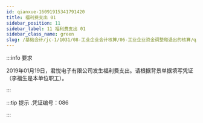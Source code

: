 ---
id: qianxue-16091915341791420
title: 福利费支出 01
sidebar_position: 11
sidebar_label: 11 福利费支出 01
sidebar_class_name: green
slug: /基础会计/jc-1/1031/08-工业企业会计核算/06-工业企业资金调整和退出的核算/qianxue-1609181235480350407/qianxue-16091915341791420/福利费支出 01
---

:::info 要求

2019年01月19日，君悦电子有限公司发生福利费支出。请根据背景单据填写凭证（李福生是本单位职工）。

:::

:::tip 提示
  .凭证编号：086 
:::
